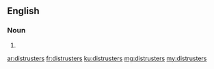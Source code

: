 ==English==

===Noun===
{{head|en}}

# {{plural of|distruster}}

[[ar:distrusters]]
[[fr:distrusters]]
[[ku:distrusters]]
[[mg:distrusters]]
[[my:distrusters]]